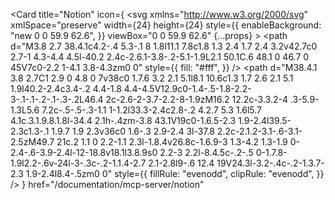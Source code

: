 <Card
  title="Notion"
  icon={
    <svg
      xmlns="http://www.w3.org/2000/svg"
      xmlSpace="preserve"
      width={24}
      height={24}
      style={{
        enableBackground: "new 0 0 59.9 62.6",
      }}
      viewBox="0 0 59.9 62.6"
      {...props}
    >
      <path
        d="M3.8 2.7 38.4.1c4.2-.4 5.3-.1 8 1.8l11.1 7.8c1.8 1.3 2.4 1.7 2.4 3.2v42.7c0 2.7-1 4.3-4.4 4.5l-40.2 2.4c-2.6.1-3.8-.2-5.1-1.9L2.1 50.1C.6 48.1 0 46.7 0 45V7c0-2.2 1-4.1 3.8-4.3zm0 0"
        style={{
          fill: "#fff",
        }}
      />
      <path
        d="M38.4.1 3.8 2.7C1 2.9 0 4.8 0 7v38c0 1.7.6 3.2 2.1 5.1l8.1 10.6c1.3 1.7 2.6 2.1 5.1 1.9l40.2-2.4c3.4-.2 4.4-1.8 4.4-4.5V12.9c0-1.4-.5-1.8-2.2-3-.1-.1-.2-.1-.3-.2L46.4 2c-2.6-2-3.7-2.2-8-1.9zM16.2 12.2c-3.3.2-4 .3-5.9-1.3L5.6 7.2c-.5-.5-.3-1.1 1-1.2l33.3-2.4c2.8-.2 4.2.7 5.3 1.6l5.7 4.1c.3.1.9.8.1.8l-34.4 2.1h-.4zm-3.8 43.1V19c0-1.6.5-2.3 1.9-2.4l39.5-2.3c1.3-.1 1.9.7 1.9 2.3v36c0 1.6-.3 2.9-2.4 3l-37.8 2.2c-2.1.2-3.1-.6-3.1-2.5zM49.7 21c.2 1.1 0 2.2-1.1 2.3l-1.8.4v26.8c-1.6.9-3 1.3-4.2 1.3-1.9 0-2.4-.6-3.9-2.4l-12-18.8v18.1l3.8.9s0 2.2-3 2.2l-8.4.5c-.2-.5 0-1.7.8-1.9l2.2-.6v-24l-3-.3c-.2-1.1.4-2.7 2.1-2.8l9-.6 12.4 19V24.3l-3.2-.4c-.2-1.3.7-2.3 1.9-2.4l8.4-.5zm0 0"
        style={{
          fillRule: "evenodd",
          clipRule: "evenodd",
        }}
      />
    </svg>
  }
  href="/documentation/mcp-server/notion"
></Card> 